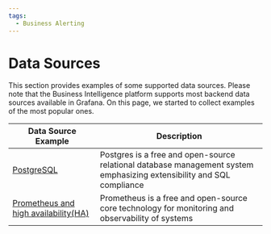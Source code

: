 ```yaml
---
tags:
  - Business Alerting
---
```


# Data Sources

This section provides examples of some supported data sources. Please note that the Business Intelligence platform supports most backend data sources available in Grafana. On this page, we started to collect examples of the most popular ones.

| Data Source Example                                               | Description                                                                                                           |
| ----------------------------------------------------------------- | --------------------------------------------------------------------------------------------------------------------- |
| [PostgreSQL](../datasources/postgresql)                           | Postgres is a free and open-source relational database management system emphasizing extensibility and SQL compliance |
| [Prometheus and high availability(HA)](../datasources/prometheus) | Prometheus is a free and open-source core technology for monitoring and observability of systems                      |
